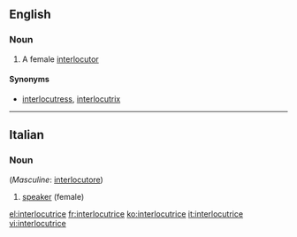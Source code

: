 ==English==

===Noun===
{{en-noun}}

# A female [[interlocutor]]

====Synonyms====
*[[interlocutress]], [[interlocutrix]] 

----
==Italian==

===Noun===
{{it-noun|interlocutric|f|e|i}} (''Masculine'': [[interlocutore]])

# [[speaker]] (female)

[[el:interlocutrice]]
[[fr:interlocutrice]]
[[ko:interlocutrice]]
[[it:interlocutrice]]
[[vi:interlocutrice]]